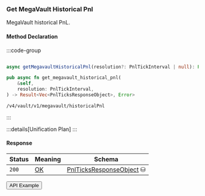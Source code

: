 
### Get MegaVault Historical Pnl

MegaVault historical PnL.

#### Method Declaration

:::code-group

```python [Python]

```

```typescript [TypeScript]
async getMegavaultHistoricalPnl(resolution?: PnlTickInterval | null): Promise<Data>
```

```rust [Rust]
pub async fn get_megavault_historical_pnl(
    &self,
    resolution: PnlTickInterval,
) -> Result<Vec<PnlTicksResponseObject>, Error>
```

```url [API]
/v4/vault/v1/megavault/historicalPnl
```

:::

:::details[Unification Plan]
:::

#### Response

| Status | Meaning     | Schema                          |
| ------ | ----------- | ------------------------------- |
| `200`  | [OK]        | [PnlTicksResponseObject] ⛁      |

<Button href="https://indexer.v4testnet.dydx.exchange/v4/vault/v1/megavault/historicalPnl?resolution=day">API Example</Button>

[PnlTickInterval]: /types/pnl_tick_interval
[OK]: /types/ok 
[PnlTicksResponseObject]: /types/pnl_ticks_response_object
